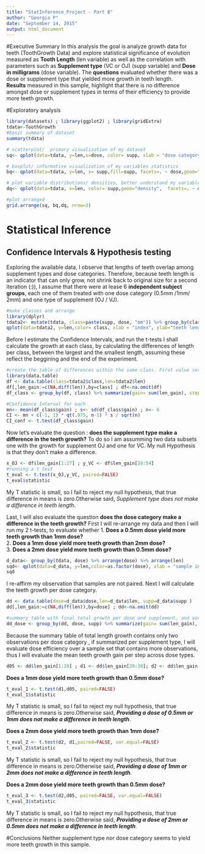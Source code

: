 ```yaml
---
title: "StatInference_Project - Part B"
author: "Georgia P"
date: "September 14, 2015"
output: html_document
---
```

#Executive Summary
In this analysis the goal is analyze growth data for teeth (ToothGrowth Data) and explore statistical significance of evolution measured as **Tooth Length** (len variable) as well as the correlation with parameters such as **Supplement type** (VC or OJ) (supp variable) and **Dose in milligrams** (dose variable).
The **questions** evaluated whether there was a dose or supplement type that yielded more growth in teeth length.  
**Results** measured in this sample, highlight that there is no difference amongst dose or supplement types in terms of their efficiency to provide more teeth growth.

#Exploratory analysis
```r
library(datasets) ; library(ggplot2) ; library(gridExtra)
tdata<-ToothGrowth
#basic summary of dataset
summary(tdata)

# scatterplot/  primary visualization of my dataset
sq<- qplot(data=tdata, y=len,x=dose, color= supp, xlab = "dose category", ylab="teeth length",main="Teeth lengths per dose and supplement types", labels="supplement type")

# boxplot/ informative visualization of my variables statistics
bq<- qplot(data=tdata, y=len, x= supp,fill=supp, facets=. ~ dose,geom="boxplot", xlab = "dose category",ylab="teeth length", main="Length boxplots per dose and supplement types", labels="supplement type")

# plot variable distributions/ densities, better understand my variable characteristics
dq<- qplot(data=tdata, x=len, color= supp,geom="density",  facets=. ~ dose, xlab = "length | dose category", main="Length density per dose and supplement types", labels="supplement type")

#plot arranged
grid.arrange(sq, bq,dq, nrow=3)

```

# Statistical Inference 

## Confidence Intervals & Hypothesis testing
Exploring the available data, I observe that lengths of teeth overlap among supplement types and dose categories. Therefore, because teeth length is an indicator that can only grow, not shrink back to original size for a second iteration (:)), I assume that there were at lease 6 **independent subject groups**, each one of them treated with one dose category (0.5mm /1mm/ 2mm) and one type of supplement (OJ / VJ).
```r
#make classes and arrange
library(dplyr)
tdata2<- mutate(tdata, class=paste(supp, dose, "mm")) %>% group_by(class) %>% arrange(len)
qplot(data=tdata2, y=len,color= class, xlab = "index", ylab="teeth length",main="Teeth lengths per class (dose & supplement types)")
```
Before I estimate the Confidence Intervals, and run the t-tests I shall calculate the growth at each class, by calculating the differences of length per class, between the largest and the smallest length, assuming these reflect the beggining and the end of the experiment.

```r
#create the table of differences within the same class. First value set to NA.
library(data.table)
df <- data.table(class=tdata2$class,len=tdata2$len)
df[,len_gain:=c(NA,diff(len)),by=class] ; df<-na.omit(df)
df_class <- group_by(df, class) %>% summarize(gain= sum(len_gain), step_gain = mean(len_gain))

#Confidence Interval for each 
mn<- mean(df_class$gain) ; s<- sd(df_class$gain) ; n<- 6
CI <- mn + c(-1, 1) * qt(.975, n-1) * s / sqrt(n)
CI_conf <- t.test(df_class$gain)

```
Now let's evaluate the question : **does the supplement type make a difference in the teeth growth?**
To do so I am assumming two data subsets one with the growth for supplement OJ and one for VC.
My null Hypothesis is that they don't make a difference.

```r

x_OJ <- df$len_gain[1:27] ; y_VC <- df$len_gain[28:54]
#running a t test
t_eval <- t.test(x_OJ,y_VC, paired=FALSE)
t_eval$statistic
```
My T statistic is small, so I fail to reject my null hypothesis, that true difference in means is zero.Otherwise said, *Supplement type does not make a difference in teeth length*.

Last, I will also evaluate the question **does the dose category make a difference in the teeth growth?**
First I will re-arrange my data and then I will run my 2 t-tests, to evaluate whether
1. **Does a 0.5mm dose yield more teeth growth than 1mm dose?**  
2. **Does a 1mm dose yield more teeth growth than 2mm dose?**  
3. **Does a 2mm dose yield more teeth growth than 0.5mm dose?**  


```r
d_data<- group_by(tdata, dose) %>% arrange(dose) %>% arrange(len)
sqd<- qplot(data=d_data, y=len,color=as.factor(dose), xlab = "sample index", ylab="teeth length",main="Teeth lengths colored per dose")
sqd
```
I re-affirm my observation that samples are not paired. Next I will calculate the teeth growth per dose category.
```r
dd <- data.table(dose=d_data$dose,len=d_data$len, supp=d_data$supp )
dd[,len_gain:=c(NA,diff(len)),by=dose] ; dd<-na.omit(dd)

#summary table with final total growth per dose and supplement, and average step gain per dose
dd_dose <- group_by(dd, dose, supp) %>% summarize(gain= sum(len_gain), step_gain = mean(len_gain))
```
Because the summary table of total length growth contains only two observations per dose category , if summarized per supplement type, I will evaluate dose efficiency over a sample  set that contains more observations, thus I will evaluate the mean teeth growth gain per step across dose types.

```r
d05 <- dd$len_gain[1:19] ; d1 <- dd$len_gain[20:38]; d2 <- dd$len_gain[39:57]
```
 **Does a 1mm dose yield more teeth growth than 0.5mm dose?**
```r
t_eval_1 <- t.test(d1,d05, paired=FALSE)
t_eval_1$statistic
```
 My T statistic is small, so I fail to reject my null hypothesis, that true difference in means is zero.Otherwise said, ***Providing a dose of 0.5mm or 1mm does not make a difference in teeth length***.

 
 **Does a 2mm dose yield more teeth growth than 1mm dose?**
```r
t_eval_2 <- t.test(d2, d1,paired=FALSE, var.equal=FALSE)
t_eval_2$statistic
```
 My T statistic is small, so I fail to reject my null hypothesis, that true difference in means is zero.Otherwise said, ***Providing a dose of 1mm or 2mm does not make a difference in teeth length***.
 
**Does a 2mm dose yield more teeth growth than 0.5mm dose?**
```r
t_eval_3 <- t.test(d2,d05, paired=FALSE, var.equal=FALSE)
t_eval_3$statistic
```
 My T statistic is small, so I fail to reject my null hypothesis, that true difference in means is zero.Otherwise said, ***Providing a dose of 2mm or 0.5mm does not make a difference in teeth length***. 
 
 #Conclusions
 Neither supplement type nor dose category seems to yield more teeth growth in this sample.
 